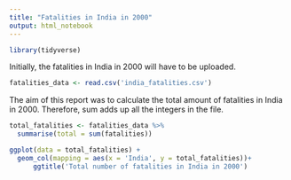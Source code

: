 ---
title: "Fatalities in India in 2000"
output: html_notebook
---

```{r}
library(tidyverse)

```

Initially, the fatalities in India in 2000 will have to be uploaded.

```{r}

fatalities_data <- read.csv('india_fatalities.csv')

```

The aim of this report was to calculate the total amount of fatalities in India in 2000. Therefore, sum adds up all the integers in the file.
```{r}

total_fatalities <- fatalities_data %>%
  summarise(total = sum(fatalities))

```

```{r}

ggplot(data = total_fatalities) +
  geom_col(mapping = aes(x = 'India', y = total_fatalities))+
      ggtitle('Total number of fatalities in India in 2000')

```
